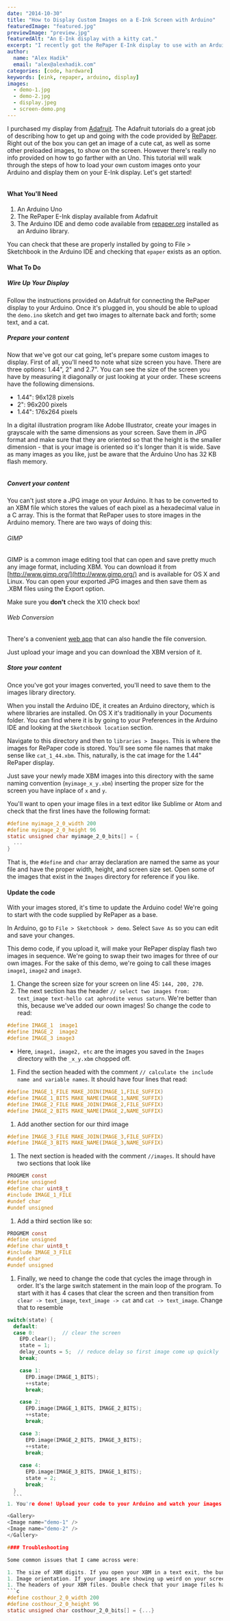 ```yaml
---
date: "2014-10-30"
title: "How to Display Custom Images on a E-Ink Screen with Arduino"
featuredImage: "featured.jpg"
previewImage: "preview.jpg"
featuredAlt: "An E-Ink display with a kitty cat."
excerpt: "I recently got the RePaper E-Ink display to use with an Arduino Uno. The Arduino Uno isn't powerful enough to do more complex things like dynamically write content to the screen (such as text or shapes). What it can do very well is show images loaded into memory. However, I couldn't find any good resources for how to load custom images onto the Arduino — so I wrote on myself!"
author:
  name: "Alex Hadik"
  email: "alex@alexhadik.com"
categories: [code, hardware]
keywords: [eink, repaper, arduino, display]
images:
  - demo-1.jpg
  - demo-2.jpg
  - display.jpeg
  - screen-demo.png
---
```


<MdxLayout verticalCenter>

I purchased my display from [Adafruit][0]. The Adafruit tutorials do a great job of describing how to get up and going with the code provided by [RePaper][1]. Right out of the box you can get an image of a cute cat, as well as some other preloaded images, to show on the screen. However there's really no info provided on how to go farther with an Uno. This tutorial will walk through the steps of how to load your own custom images onto your Arduino and display them on your E-Ink display. Let's get started!

<Image name="display" />
</MdxLayout>

#### What You'll Need

1. An Arduino Uno
1. The RePaper E-Ink display available from Adafruit
1. The Arduino IDE and demo code available from [repaper.org][1] installed as an Arduino library.


You can check that these are properly installed by going to File > Sketchbook in the Arduino IDE and checking that `epaper` exists as an option.

#### What To Do

##### Wire Up Your Display

Follow the instructions provided on Adafruit for connecting the RePaper display to your Arduino. Once it's plugged in, you should be able to upload the `demo.ino` sketch and get two images to alternate back and forth; some text, and a cat.

##### Prepare your content

Now that we've got our cat going, let's prepare some custom images to display. First of all, you'll need to note what size screen you have. There are three options: 1.44", 2" and 2.7". You can see the size of the screen you have by measuring it diagonally or just looking at your order. These screens have the following dimensions.

* 1.44": 96x128 pixels
* 2": 96x200 pixels
* 1.44": 176x264 pixels

<MdxLayout>

In a digital illustration program like Adobe Illustrator, create your images in grayscale with the same dimensions as your screen. Save them in JPG format and make sure that they are oriented so that the height is the smaller dimension - that is your image is oriented so it's longer than it is wide. Save as many images as you like, just be aware that the Arduino Uno has 32 KB flash memory.

<Image name="screen-demo" />
</MdxLayout>

##### Convert your content

You can't just store a JPG image on your Arduino. It has to be converted to an XBM file which stores the values of each pixel as a hexadecimal value in a C array. This is the format that RePaper uses to store images in the Arduino memory. There are two ways of doing this:

###### GIMP

GIMP is a common image editing tool that can open and save pretty much any image format, including XBM. You can download it from [http://www.gimp.org/](http://www.gimp.org/) and is available for OS X and Linux. You can open your exported JPG images and then save them as .XBM files using the Export option.

Make sure you **don't** check the X10 check box!

###### Web Conversion

There's a convenient [web app][2] that can also handle the file conversion.

Just upload your image and you can download the XBM version of it.

##### Store your content

Once you've got your images converted, you'll need to save them to the images library directory.

When you install the Arduino IDE, it creates an Arduino directory, which is where libraries are installed. On OS X it's traditionally in your Documents folder. You can find where it is by going to your Preferences in the Arduino IDE and looking at the `Sketchbook location` section.

Navigate to this directory and then to `libraries > Images`. This is where the images for RePaper code is stored. You'll see some file names that make sense like `cat_1_44.xbm`. This, naturally, is the cat image for the 1.44" RePaper display.

Just save your newly made XBM images into this directory with the same naming convention (`myimage_x_y.xbm`) inserting the proper size for the screen you have inplace of `x` and `y`.

You'll want to open your image files in a text editor like Sublime or Atom and check that the first lines have the following format:

```c
#define myimage_2_0_width 200
#define myimage_2_0_height 96
static unsigned char myimage_2_0_bits[] = {
  ...
}
```
 
That is, the `#define` and `char` array declaration are named the same as your file and have the proper width, height, and screen size set. Open some of the images that exist in the `Images` directory for reference if you like.

#### Update the code

With your images stored, it's time to update the Arduino code! We're going to start with the code supplied by RePaper as a base.

In Arduino, go to `File > Sketchbook > demo`. Select `Save As` so you can edit and save your changes.

This demo code, if you upload it, will make your RePaper display flash two images in sequence. We're going to swap their two images for three of our own images. For the sake of this demo, we're going to call these images `image1`, `image2` and `image3`.

1. Change the screen size for your screen on line 45: `144, 200, 270`.
1. The next section has the header `// select two images from:  text_image text-hello cat aphrodite venus saturn`. We're better than this, because we've added our oown images! So change the code to read:
  ```c
  #define IMAGE_1  image1
  #define IMAGE_2  image2
  #define IMAGE_3 image3
  ```
    
  * Here, `image1, image2, etc` are the images you saved in the `Images` directory with the `_x_y.xbm` chopped off.
1. Find the section headed with the comment `// calculate the include name and variable names`. It should have four lines that read:
  ```c
  #define IMAGE_1_FILE MAKE_JOIN(IMAGE_1,FILE_SUFFIX)
  #define IMAGE_1_BITS MAKE_NAME(IMAGE_1,NAME_SUFFIX)
  #define IMAGE_2_FILE MAKE_JOIN(IMAGE_2,FILE_SUFFIX)
  #define IMAGE_2_BITS MAKE_NAME(IMAGE_2,NAME_SUFFIX)
  ```
1. Add another section for our third image
  ```c
  #define IMAGE_3_FILE MAKE_JOIN(IMAGE_3,FILE_SUFFIX)
  #define IMAGE_3_BITS MAKE_NAME(IMAGE_3,NAME_SUFFIX)
  ```
1. The next section is headed with the comment `//images`. It should have two sections that look like
  ```c
  PROGMEM const
  #define unsigned
  #define char uint8_t
  #include IMAGE_1_FILE
  #undef char
  #undef unsigned
  ```
1. Add a third section like so:
  ```c
  PROGMEM const
  #define unsigned
  #define char uint8_t
  #include IMAGE_3_FILE
  #undef char
  #undef unsigned
  ```
1. Finally, we need to change the code that cycles the image through in order. It's the large switch statement in the main loop of the program. To start with it has 4 cases that clear the screen and then transition from `clear -> text_image`, `text_image -> cat` and `cat -> text_image`. Change that to resemble
  ```c
  switch(state) {
    default:
    case 0:         // clear the screen
      EPD.clear();
      state = 1;
      delay_counts = 5;  // reduce delay so first image come up quickly
      break;

      case 1:
        EPD.image(IMAGE_1_BITS);
        ++state;
        break;

      case 2:
        EPD.image(IMAGE_1_BITS, IMAGE_2_BITS);
        ++state;
        break;

      case 3:
        EPD.image(IMAGE_2_BITS, IMAGE_3_BITS);
        ++state;
        break;
      
      case 4:
        EPD.image(IMAGE_3_BITS, IMAGE_1_BITS);
        state = 2;
        break;
    }
    ```
1. You're done! Upload your code to your Arduino and watch your images cycle by!

<Gallery>
  <Image name="demo-1" />
  <Image name="demo-2" />
</Gallery>

#### Troubleshooting

Some common issues that I came across were:

1. The size of XBM digits. If you open your XBM in a text exit, the bunch of hexadecimal numbers you see should have the form `0x00` not `0x0000`. If you see 4 numbers/letters, you exported your image as X10. Go back into where you did your image conversion and make sure you turn that off.
1. Image orientation. If your images are showing up weird on your screen, make sure they're the right size, and that when you open them on your computer, they're wider than they are tall.
1. The headers of your XBM files. Double check that your image files have the following format (example from the image files and names I used):
  ```c
  #define costhour_2_0_width 200
  #define costhour_2_0_height 96
  static unsigned char costhour_2_0_bits[] = {...}
  ```



[0]: https://learn.adafruit.com/repaper-eink-development-board
[1]: http://www.repaper.org
[2]: http://www.online-utility.org/image_converter.jsp?outputType=XBM